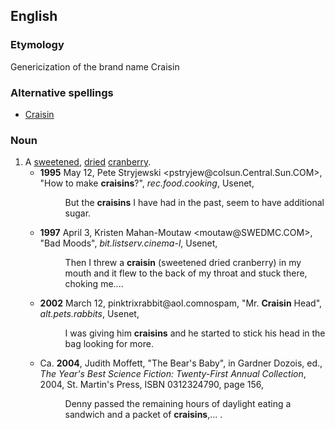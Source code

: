 ==English==
===Etymology===
Genericization of the brand name Craisin
===Alternative spellings===
*[[Craisin]]
===Noun===
{{en-noun|s}}
#A [[sweeten]]ed, [[dry|dried]] [[cranberry]].
#*'''1995''' May 12, Pete Stryjewski <pstryjew@colsun.Central.Sun.COM>, "How to make '''craisins'''?", ''rec.food.cooking'', Usenet,
#*:But the '''craisins''' I have had in the past, seem to have additional sugar.
#*'''1997''' April 3, Kristen Mahan-Moutaw <moutaw@SWEDMC.COM>, "Bad Moods", ''bit.listserv.cinema-l'', Usenet,
#*:Then I threw a '''craisin''' (sweetened dried cranberry) in my mouth and it flew to the back of my throat and stuck there, choking me....
#*'''2002''' March 12, pinktrixrabbit@aol.comnospam, "Mr. '''Craisin''' Head", ''alt.pets.rabbits'', Usenet,
#*:I was giving him '''craisins''' and he started to stick his head in the bag looking for more.
#*Ca. '''2004''', Judith Moffett, "The Bear's Baby", in Gardner Dozois, ed., ''The Year's Best Science Fiction: Twenty-First Annual Collection'', 2004, St. Martin's Press, ISBN 0312324790, page 156,
#*:Denny passed the remaining hours of daylight eating a sandwich and a packet of '''craisins''',...&nbsp;.
{{anagrams:en/aciinrs}}